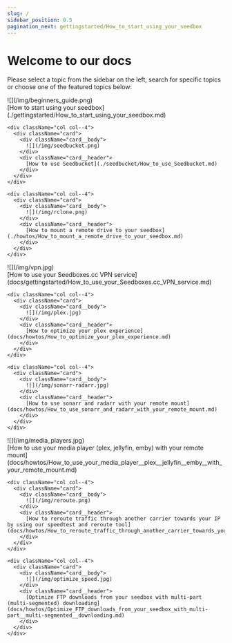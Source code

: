 ```yaml
---
slug: /
sidebar_position: 0.5
pagination_next: gettingstarted/How_to_start_using_your_seedbox
---
```



# Welcome to our docs

Please select a topic from the sidebar on the left, search for specific topics or choose one of the featured topics below:

<div className="intro_container">
  <div className="row">
    <div className="col col--4">
      <div className="card">
        <div className="card__body">
          ![](/img/beginners_guide.png)
        </div>
        <div className="card__header">
          [How to start using your seedbox](./gettingstarted/How_to_start_using_your_seedbox.md)
        </div>
      </div>
    </div>

    <div className="col col--4">
      <div className="card">
        <div className="card__body">
          ![](/img/seedbucket.png)
        </div>
        <div className="card__header">
          [How to use Seedbucket](./seedbucket/How_to_use_Seedbucket.md)
        </div>
      </div>
    </div>

    <div className="col col--4">
      <div className="card">
        <div className="card__body">
          ![](/img/rclone.png)
        </div>
        <div className="card__header">
          [How to mount a remote drive to your seedbox](./howtos/How_to_mount_a_remote_drive_to_your_seedbox.md)
        </div>
      </div>
    </div>
  </div>

  <div className="row">
    <div className="col col--4">
      <div className="card">
        <div className="card__body">
          ![](/img/vpn.jpg)
        </div>
        <div className="card__header">
          [How to use your Seedboxes.cc VPN service](docs/gettingstarted/How_to_use_your_Seedboxes.cc_VPN_service.md)
        </div>
      </div>
    </div>

    <div className="col col--4">
      <div className="card">
        <div className="card__body">
          ![](/img/plex.jpg)
        </div>
        <div className="card__header">
          [How to optimize your plex experience](docs/howtos/How_to_optimize_your_plex_experience.md)
        </div>
      </div>
    </div>

    <div className="col col--4">
      <div className="card">
        <div className="card__body">
          ![](/img/sonarr-radarr.jpg)
        </div>
        <div className="card__header">
          [How to use sonarr and radarr with your remote mount](docs/howtos/How_to_use_sonarr_and_radarr_with_your_remote_mount.md)
        </div>
      </div>
    </div>
  </div>

  <div className="row">
    <div className="col col--4">
      <div className="card">
        <div className="card__body">
          ![](/img/media_players.jpg)
        </div>
        <div className="card__header">
          [How to use your media player (plex, jellyfin, emby) with your remote mount](docs/howtos/How_to_use_your_media_player__plex__jellyfin__emby__with_your_remote_mount.md)
        </div>
      </div>
    </div>

    <div className="col col--4">
      <div className="card">
        <div className="card__body">
          ![](/img/reroute.png)
        </div>
        <div className="card__header">
          [How to reroute traffic through another carrier towards your IP by using our speedtest and reroute tool](docs/howtos/How_to_reroute_traffic_through_another_carrier_towards_your_IP_by_using_our_speedtest_and_reroute_tool.md)
        </div>
      </div>
    </div>

    <div className="col col--4">
      <div className="card">
        <div className="card__body">
          ![](/img/optimize_speed.jpg)
        </div>
        <div className="card__header">
          [Optimize FTP downloads from your seedbox with multi-part (multi-segmented) downloading](docs/howtos/Optimize_FTP_downloads_from_your_seedbox_with_multi-part__multi-segmented__downloading.md)
        </div>
      </div>
    </div>
  </div>
</div>